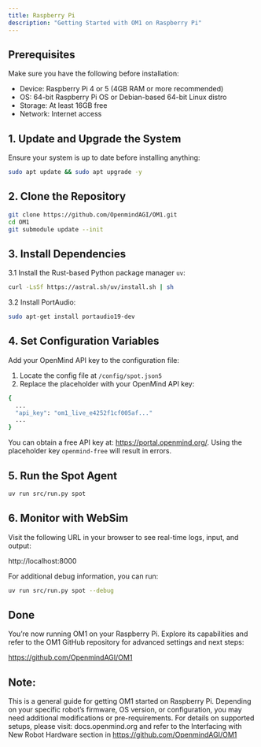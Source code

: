 ```yaml
---
title: Raspberry Pi
description: "Getting Started with OM1 on Raspberry Pi"
---
```


## Prerequisites

Make sure you have the following before installation:

- Device: Raspberry Pi 4 or 5 (4GB RAM or more recommended)
- OS: 64-bit Raspberry Pi OS or Debian-based 64-bit Linux distro
- Storage: At least 16GB free
- Network: Internet access

## 1. Update and Upgrade the System

Ensure your system is up to date before installing anything:

```bash
sudo apt update && sudo apt upgrade -y
```

## 2. Clone the Repository

```bash
git clone https://github.com/OpenmindAGI/OM1.git
cd OM1
git submodule update --init
```

## 3. Install Dependencies

 3.1 Install the Rust-based Python package manager `uv`:

```bash
curl -LsSf https://astral.sh/uv/install.sh | sh
```

3.2 Install PortAudio:

```bash
sudo apt-get install portaudio19-dev
```

## 4. Set Configuration Variables

Add your OpenMind API key to the configuration file:

1. Locate the config file at `/config/spot.json5`
2. Replace the placeholder with your OpenMind API key:

```bash
{
  ...
  "api_key": "om1_live_e4252f1cf005af..."
  ...
}
```

You can obtain a free API key at: https://portal.openmind.org/. Using the placeholder key `openmind-free` will result in errors.

## 5. Run the Spot Agent

```bash
uv run src/run.py spot
```

## 6. Monitor with WebSim

Visit the following URL in your browser to see real-time logs, input, and output:

http://localhost:8000

For additional debug information, you can run:

```bash
uv run src/run.py spot --debug
```

## Done

You’re now running OM1 on your Raspberry Pi. Explore its capabilities and refer to the OM1 GitHub repository for advanced settings and next steps:

https://github.com/OpenmindAGI/OM1

## Note:

This is a general guide for getting OM1 started on Raspberry Pi. Depending on your specific robot’s firmware, OS version, or configuration, you may need additional modifications or pre-requirements. For details on supported setups, please visit: docs.openmind.org and refer to the Interfacing with New Robot Hardware section in https://github.com/OpenmindAGI/OM1
